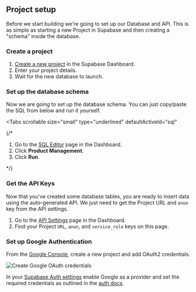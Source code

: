 
## Project setup

Before we start building we're going to set up our Database and API. This is as simple as starting a new Project in Supabase and then creating a "schema" inside the database.

### Create a project

1. [Create a new project](https://app.supabase.com) in the Supabase Dashboard.
1. Enter your project details.
1. Wait for the new database to launch.

### Set up the database schema

Now we are going to set up the database schema. You can just copy/paste the SQL from below and run it yourself.

<Tabs
  scrollable
  size="small"
  type="underlined"
  defaultActiveId="sql"
>
{/* <TabPanel id="dashboard" label="Dashboard">

1. Go to the [SQL Editor](https://app.supabase.com/project/_/sql) page in the Dashboard.
2. Click **Product Management**.
3. Click **Run**.

</TabPanel> */}
<TabPanel id="sql" label="SQL">

<ProductManagementSQLTemplate />

</TabPanel>
</Tabs>

### Get the API Keys

Now that you've created some database tables, you are ready to insert data using the auto-generated API.
We just need to get the Project URL and `anon` key from the API settings.

1. Go to the [API Settings](https://app.supabase.com/project/_/settings/api) page in the Dashboard.
2. Find your Project `URL`, `anon`, and `service_role` keys on this page.

### Set up Google Authentication

From the [Google Console](https://console.developers.google.com/apis/library), create a new project and add OAuth2 credentials.

![Create Google OAuth credentials](/docs/img/guides/kotlin/google-cloud-oauth-credentials-create.png)

In your [Supabase Auth settings](https://app.supabase.com/project/_/auth/providers) enable Google as a provider and set the required credentials as outlined in the [auth docs](/docs/guides/auth/social-login/auth-google).
